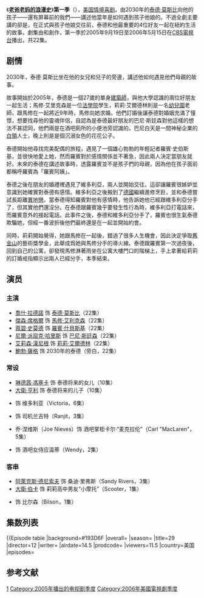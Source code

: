 {{noteTA
|1=zh-cn:舍巴茨基; zh-tw:史伯斯基; zh-hk:什貝斯基;
|3=zh-hans:埃里克森; zh-hant:艾利克森;
|4=zh-hans:奥尔德林; zh-hant:艾爾德林;
|5=zh-hans:菠萝; zh-hant:鳳梨;
}}
{{Infobox tvseason
| season_name      = 《老爸老妈的浪漫史》第一季
| eng_name         = {{lang|en|''How I Met Your Mother''<br />(Season 1)}}
| bgcolour         = #193D6F
| fgcolour         = #ffffff
| image            = [[File:How_I_Met_Your_Mother_Season_1_DVD_Cover.jpg|230px]]
| caption          = DVD封面
| show_name        = [[老爸老妈的浪漫史|老爸老妈的浪漫史]]
| country          = {{flagu|美国}}
| network          = [[CBS电视台|CBS电视台]]
| first_aired      = {{start date|2005|09|19}}
| last_aired       = {{end date|2006|05|15}}
| region_1         = 2007年9月4日
| region_2         = 2007年5月7日
| region_4         = 2007年1月10日
| num_episodes     = 22
| next_season      = [[老爸老妈的浪漫史_(第二季)|第二季]]
| episode_list     = [[老爸老妈的浪漫史集数列表|老爸老妈的浪漫史集数列表]]
}}
《'''[[老爸老妈的浪漫史|老爸老妈的浪漫史]]'''》'''第一季'''（{{lang-en|'''''How I Met Your Mother''''' '''Season 1'''}}），[[美国|美国]][[情境喜剧|情境喜剧]]，由2030年的[[泰德·莫斯比|泰德·莫斯比]]向他的孩子——還有屏幕前的我們——講述他當年是如何遇到孩子他娘的。不過全劇主要講的卻是，在正式與孩子他娘交往前，泰德和他最重要的4位好友一起在紐約生活的故事。劇集由{{link-en|卡特·贝斯|}}和{{link-en|克雷格·托馬斯|Craig Thomas}}創作，第一季於2005年9月19日至2006年5月15日在[[CBS電視台|CBS電視台]]播出，共22集。

== 剧情 ==
2030年，泰德·莫斯比坐在他的女兒和兒子的旁邊，講述他如何遇見他們母親的故事。

故事開始於2005年，泰德是一個27歲的單身[[建築師|建築師]]，與他大學認識的兩位好朋友一起生活；馬修·艾里克森是一位[[法學院|法學院]]學生，莉莉·艾爾德林則是一名[[幼兒園|幼兒園]]老師，跟馬修在一起將近9年時，馬修向她求婚。他們訂婚後讓泰德對婚姻充滿了憧憬，想要找尋他的靈魂伴侶，自認為是泰德最好朋友的巴尼·斯廷森對他這樣的想法不甚認同，他們兩是在酒吧廁所的小便池旁認識的。巴尼白天是一間神秘企業的[[白領|白領]]人士，晚上則是是個沉溺女色的花花公子。

泰德開始他尋找完美配偶的旅程，遇見了一個雄心勃勃的年輕記者羅賓·史伯斯基，並很快地愛上她，然而羅賓對於感情關係並不著急，因此兩人決定當朋友就好。未來的泰德在講述故事時，透露羅賓並不是孩子們的母親，因為他在孩子面前都稱呼羅賓為「羅賓阿姨」。

泰德之後在朋友的婚禮裡遇見了維多利亞，兩人並開始交往，這卻讓羅賓很嫉妒並意識到她確實對泰德有感情。維多利亞之後搬到了[[德國|德國]]繼續進修烹飪，並和泰德嘗試長距離[[異地戀|異地戀]]。當泰德得知羅賓對他有感情時，他告訴她他已經跟維多利亞分手了，但其實他們還沒分。在泰德跟羅賓幾乎要發生性行為時，維多利亞打電話來，而羅賓意外的接起電話。此事件之後，泰德和維多利亞分手了，羅賓也很生氣泰德欺騙她，但經一番波折後他們最終還是在一起並開始約會。

同時，莉莉開始覺得，她跟馬修在一起後，錯過了很多人生機會，因此決定爭取[[舊金山|舊金山]]的藝術獎學金，此舉成爲她與馬修分手的導火線。泰德跟羅賓第一次過夜後，回到自己的公寓，卻發現馬修淋著雨坐在公寓大樓門口的階梯上，手上拿著給莉莉的訂婚戒指顯示出兩人已經分手，本季結束。

==演员==
{{div col|colwidth=20em}}
=== 主演 ===
* [[喬什·拉德諾|喬什·拉德諾]] 饰 [[泰德·莫斯比|泰德·莫斯比]]（22集）
* [[傑森·席格爾|傑森·席格爾]] 饰 [[馬修·艾利克森|馬修·艾利克森]]（22集）
* [[蔻碧·史莫德|蔻碧·史莫德]] 饰 [[羅賓·什貝斯基|羅賓·什貝斯基]]（22集）
* [[尼爾·派屈克·哈里斯|尼爾·派屈克·哈里斯]] 饰 [[巴尼·斯廷森|巴尼·斯廷森]]（22集）
* [[艾莉森·漢尼根|艾莉森·漢尼根]] 饰 [[莉莉·艾爾德林|莉莉·艾爾德林]]（22集）
* [[鮑勃·薩格|鮑勃·薩格]] 饰 2030年的泰德（旁白，22集）

===常设===
* [[琳德茜·馮塞卡|琳德茜·馮塞卡]] 饰 泰德将来的女儿（10集）
* [[大衛·亨利|大衛·亨利]] 饰 泰德将来的儿子（10集）
* {{link-en|阿什莉·威廉姆斯|Ashley Williams (actress)}} 饰 维多利亚（Victoria，6集）
* {{link-en|马歇尔·马内什|Marshall Manesh}} 饰 司机兰吉特（Ranjit，3集）
* 乔·涅维斯（Joe Nieves）饰 酒吧掌柜卡尔·“麦克拉伦”（Carl "MacLaren"，5集）
* {{link-en|夏琳·阿莫娅|Charlene Amoia}} 饰 酒吧女侍应温蒂（Wendy，2集）

===客串===
* [[阿萊克斯·德尼索夫|阿萊克斯·德尼索夫]] 饰 桑迪·里弗斯（Sandy Rivers，3集）
* [[大衛·伯卡|大衛·伯卡]] 饰 莉莉高中男友“小摩托”（Scooter，1集）
* {{link-en|布莱恩·卡伦|Bryan Callen}} 饰 比尔森（Bilson，1集）
{{div col end}}

==集数列表==
{{See also|老爸老妈的浪漫史集数列表}}
<onlyinclude>
{{Episode table |background=#193D6F |overall= |season= |title=29 |director=12 |writer= |airdate=14.5 |prodcode= |viewers=11.5 |country=美国 |episodes=
{{Episode list/sublist|老爸老妈的浪漫史集数列表
 |EpisodeNumber  = 1
 |EpisodeNumber2 = 1
 |Title          = 首播集
 |AltTitle       = Pilot
 |DirectedBy     = {{link-en|帕梅拉·弗莱曼|Pamela Fryman}}
 |WrittenBy      = 卡特·贝斯 & {{nowrap|克雷格·托马斯}}
 |Viewers        = 110.94<ref>{{cite web|url=http://abcmedianet.com/web/dnr/dispDNR.aspx?id=092705_03 |title=ABC Medianet |accessdate=2010-12-19 |publisher=ABC Television Group |deadurl=yes |archiveurl=https://www.webcitation.org/5rzRPGrZp?url=http://abcmedianet.com/web/dnr/dispDNR.aspx?id=092705_03 |archivedate=2010-08-15 }}</ref>
 |OriginalAirDate={{Start date|2005|9|19}}
 |ProdCode       = 1ALH79
 |ShortSummary   = 泰德的好友馬修跟莉莉訂婚之後，讓泰德也想急於找到他自己的終身伴侶，這時候他在酒吧遇見羅賓。然而泰德在第一次跟羅賓約會的時候就對羅賓說我愛你，這讓羅賓有些卻步。同時，馬修開[[香檳酒|香檳]]慶祝訂婚的時候不小心打傷莉莉的眼睛，於是莉莉暫時得跟海盜一樣戴上眼罩。
 |LineColor      = 193D6F
}}
{{Episode list/sublist|老爸老妈的浪漫史集数列表
 |EpisodeNumber  = 2
 |EpisodeNumber2 = 2
 |LineColor      = 193D6F
 |Title          = 紫色長頸鹿
 |AltTitle       = Purple Giraffe
 |DirectedBy     = 帕梅拉·弗莱曼
 |WrittenBy      = 卡特·贝斯 & {{nowrap|克雷格·托马斯}}
 |Viewers        = 110.40<ref>{{cite web |url=http://abcmedianet.com/web/dnr/dispDNR.aspx?id=100405_07 |title=ABC Medianet |accessdate=2010-12-19 |publisher=ABC Television Group |archive-date=2012-02-21 |archive-url=https://www.webcitation.org/65bt1N02v?url=http://abcmedianet.com/web/dnr/dispDNR.aspx?id=100405_07 |dead-url=no }}</ref>
 |OriginalAirDate={{Start date|2005|9|26}}
 |ProdCode       = 1ALH01
 |ShortSummary   = 為了追求羅賓，泰德舉辦了派對邀請羅賓參加，但是因為羅賓一直沒有出現，所以泰德就連續舉辦，最後羅賓終於現身，但兩人還是沒有正式約會。
}}
{{Episode list/sublist|老爸老妈的浪漫史集数列表
 |EpisodeNumber  = 3
 |EpisodeNumber2 = 3
 |Title          = 自由的甜味
 |AltTitle       = Sweet Taste of Liberty
 |DirectedBy     = 帕梅拉·弗莱曼
 |WrittenBy      = [[菲爾·洛德與克里斯多福·米勒|菲尔·罗德 & {{nowrap]]
 |Viewers        = 110.44<ref>{{cite web |url=http://abcmedianet.com/web/dnr/dispDNR.aspx?id=101105_07 |title=ABC Medianet |accessdate=2010-12-19 |publisher=ABC Television Group |archive-url=https://web.archive.org/web/20150311232332/http://abcmedianet.com/web/dnr/dispDNR.aspx?id=101105_07 |archive-date=2015-03-11 |dead-url=yes }}</ref>
 |OriginalAirDate={{Start date|2005|10|3}}
 |ProdCode       = 1ALH02
 |ShortSummary   = 泰德同意跟巴尼一同去把妹，結果卻一路跑到[[費城|費城]]，最後還舔了[[自由鐘|自由鐘]]。同時莉莉想證明自己雖然訂婚但還是很有魅力。
 |LineColor      = 193D6F
}}
{{Episode list/sublist|老爸老妈的浪漫史集数列表
 |EpisodeNumber  = 4
 |EpisodeNumber2 = 4
 |Title          = 襯衫輪回
 |AltTitle       = Return of the Shirt
 |DirectedBy     = 帕梅拉·弗莱曼
 |WrittenBy      = Kourtney Kang
 |Viewers        = 19.84<ref>{{cite web |url=http://abcmedianet.com/web/dnr/dispDNR.aspx?id=101805_06 |title=ABC Medianet |accessdate=2010-12-19 |publisher=ABC Television Group |archive-date=2015-03-11 |archive-url=https://web.archive.org/web/20150311233309/http://abcmedianet.com/web/dnr/dispDNR.aspx?id=101805_06 |dead-url=no }}</ref>
 |OriginalAirDate={{Start date|2005|10|10}}
 |ProdCode       =  1ALH03
 |ShortSummary   = 泰德試圖回頭找一位前女友，但是因為以前泰德先跟對方分手，所以對方不是很開心。同時，巴尼拿金錢誘惑羅賓在播報新聞時講出一些稀奇古怪的内容。
 |LineColor      = 193D6F
}}
{{Episode list/sublist|老爸老妈的浪漫史集数列表
 |EpisodeNumber  = 5
 |EpisodeNumber2 = 5
 |Title          = 一般棒
 |AltTitle       = Okay Awesome
 |DirectedBy     = 帕梅拉·弗莱曼
 |WrittenBy      = Chris Harris
 |Viewers        = 110.14<ref>{{cite web |url=http://abcmedianet.com/web/dnr/dispDNR.aspx?id=102505_07 |title=ABC Medianet |accessdate=2010-12-19 |publisher=ABC Television Group |archive-date=2015-03-11 |archive-url=https://web.archive.org/web/20150311233325/http://abcmedianet.com/web/dnr/dispDNR.aspx?id=102505_07 |dead-url=no }}</ref>
 |OriginalAirDate={{Start date|2005|10|17}}
 |ProdCode       = 1ALH04
 |ShortSummary   = 羅賓邀請泰德和巴尼同去一家很難進去的俱樂部。同時莉莉和馬修試圖讓自己的生活能夠更成熟一點。
 |LineColor      = 193D6F
}}
{{Episode list/sublist|老爸老妈的浪漫史集数列表
 |EpisodeNumber  = 6
 |EpisodeNumber2 = 6
 |Title          = 放蕩南瓜
 |AltTitle       = Slutty Pumpkin
 |DirectedBy     = 帕梅拉·弗莱曼
 |WrittenBy      = Brenda Hsueh
 |Viewers        = 10.89<ref>{{cite web |url=http://abcmedianet.com/web/dnr/dispDNR.aspx?id=110105_05 |title=ABC Medianet |accessdate=2010-12-19 |publisher=ABC Television Group |archive-date=2010-08-15 |archive-url=https://www.webcitation.org/5rzRYZcIs?url=http://abcmedianet.com/web/dnr/dispDNR.aspx?id=110105_05 |dead-url=no }}</ref>
 |OriginalAirDate={{Start date|2005|10|24}}
 |ProdCode       = 1ALH05
 |ShortSummary   = 到了一年一度的[[萬聖節|萬聖節]]，泰德首度說出他在等待他的「放蕩南瓜妹」。同時，馬修莉莉跟羅賓和他的新男友一起約會，卻發現羅賓對待她男友的態度似乎不夠親密。
 |----<small>
註：本集當中，羅賓跟男友分手之後回到屋頂找泰德，對泰德說她以前從不參加團隊運動，只打網球。但是在其他集顯示羅賓學生時代的確有打冰上曲棍球這種團隊運動。</small>
 |LineColor      = 193D6F
}}
{{Episode list/sublist|老爸老妈的浪漫史集数列表
 |EpisodeNumber  = 7
 |EpisodeNumber2 = 7
 |Title          = 牽綫搭橋
 |AltTitle       = Matchmaker
 |DirectedBy     = 帕梅拉·弗莱曼
 |WrittenBy      = {{link-en|山姆·约翰逊和克里斯·马西尔|Sam Johnson and Chris Marcil|山姆·约翰逊 & {{nowrap|克里斯·马西尔}}}}
 |Viewers        = 110.55<ref>{{cite web |url=http://abcmedianet.com/web/dnr/dispDNR.aspx?id=111505_03 |title=ABC Medianet |accessdate=2010-12-19 |publisher=ABC Television Group |archive-date=2015-03-11 |archive-url=https://web.archive.org/web/20150311233404/http://abcmedianet.com/web/dnr/dispDNR.aspx?id=111505_03 |dead-url=no }}</ref>
 |OriginalAirDate={{Start date|2005|11|7}}
 |ProdCode       = 1ALH07
 |ShortSummary   =  羅賓去採訪宣稱配對率100%的相親公司，這讓泰德感興趣並前往參加。結果對方卻發現計算機程序在諾大的[[紐約|紐約]]也不能幫泰德找到對象，這讓泰德大傷腦筋。同時，馬修和莉莉在家裡發現像是蟑螂和老鼠合體的奇怪生物。
 |LineColor      = 193D6F
}}
{{Episode list/sublist|老爸老妈的浪漫史集数列表
 |EpisodeNumber  = 8
 |EpisodeNumber2 = 8
 |Title          = 決鬥
 |AltTitle       = The Duel
 |DirectedBy     = 帕梅拉·弗莱曼
 |WrittenBy      = {{link-en|格洛里娅·卡尔德龙·凯利特|Gloria Calderón Kellett}}
 |Viewers        = 110.35<ref>{{cite web |url=http://abcmedianet.com/web/dnr/dispDNR.aspx?id=112205_09 |title=ABC Medianet |accessdate=2010-12-19 |publisher=ABC Television Group |archive-date=2015-03-11 |archive-url=https://web.archive.org/web/20150311233415/http://abcmedianet.com/web/dnr/dispDNR.aspx?id=112205_09 |dead-url=no }}</ref>
 |OriginalAirDate={{Start date|2005|11|14}}
 |ProdCode       = 1ALH06
 |ShortSummary   = 當莉莉決定要跟馬修和泰德一起住的時候，泰德開始擔心他的生活會轉變。同時，巴尼向羅賓推薦一個新的約會法，羅賓並不相信他。
 |LineColor      = 193D6F
}}
{{Episode list/sublist|老爸老妈的浪漫史集数列表
 |EpisodeNumber  = 9
 |EpisodeNumber2 = 9
 |Title          = 滿腹吐綬
 |AltTitle       = Belly Full of Turkey
 |DirectedBy     = 帕梅拉·弗莱曼
 |WrittenBy      = 菲尔·罗德 & {{nowrap|克里斯·米勒}}
 |Viewers        = 110.29<ref>{{cite web |url=http://abcmedianet.com/web/dnr/dispDNR.aspx?id=112905_02 |title=ABC Medianet |accessdate=2010-12-19 |publisher=ABC Television Group |archive-date=2015-03-11 |archive-url=https://web.archive.org/web/20150311233425/http://abcmedianet.com/web/dnr/dispDNR.aspx?id=112905_02 |dead-url=no }}</ref>
 |OriginalAirDate={{Start date|2005|11|21}}
 |ProdCode       = 1ALH09
 |ShortSummary   =  泰德跟羅賓決定在[[感恩節|感恩節]]當義工分發食物，結果卻意外的發現巴尼也在那邊。同時，莉莉隨馬修回老家卻發現有點適應不良。
 |LineColor      = 193D6F
}}
{{Episode list/sublist|老爸老妈的浪漫史集数列表
 |EpisodeNumber  = 10
 |EpisodeNumber2 = 10
 |Title          = 鳳梨事件
 |AltTitle       = The Pineapple Incident
 |DirectedBy     = 帕梅拉·弗莱曼
 |WrittenBy      = 卡特·贝斯 & {{nowrap|克雷格·托马斯}}
 |Viewers        = 112.27<ref>{{cite web |url=http://abcmedianet.com/web/dnr/dispDNR.aspx?id=120605_03 |title=ABC Medianet |accessdate=2010-12-19 |publisher=ABC Television Group |archive-date=2015-03-11 |archive-url=https://web.archive.org/web/20150311233430/http://abcmedianet.com/web/dnr/dispDNR.aspx?id=120605_03 |dead-url=no }}</ref>
 |OriginalAirDate={{Start date|2005|11|28}}
 |ProdCode       = 1ALH08
 |ShortSummary   =  泰德醒過來之後發現他的腳踝受傷，夾克被燒了一個洞，一名裸體女子躺在他床上，還有一顆[[鳳梨|鳳梨]]在床頭。因此泰德決心搞清楚昨天晚上到底發生什麼事。
 |LineColor      = 193D6F
}}
{{Episode list/sublist|老爸老妈的浪漫史集数列表
 |EpisodeNumber  = 11
 |EpisodeNumber2 = 11
 |Title          = 加長禮車
 |AltTitle       = The Limo
 |DirectedBy     = 帕梅拉·弗莱曼
 |WrittenBy      = 山姆·约翰逊 & {{nowrap|克里斯·马西尔}}
 |Viewers        = 110.36<ref>{{cite web|url=http://abcmedianet.com/web/dnr/dispDNR.aspx?id=122805_05 |title=ABC Medianet |accessdate=2010-12-19 |publisher=ABC Television Group}}</ref>
 |OriginalAirDate={{Start date|2005|12|19}}
 |ProdCode       = 1ALH10
 |ShortSummary   = 泰德在跨年的那一個晚上租了[[加長型禮車|加長禮車]]跟其他人一起去參加跨年派對。但是羅賓卻要跟她的男朋友去約會。經過了一整晚，最後羅賓回到大夥身邊，而泰德終於獲得他最想要的羅賓的吻。
 |LineColor      = 193D6F
}}
{{Episode list/sublist|老爸老妈的浪漫史集数列表
 |EpisodeNumber  = 12
 |EpisodeNumber2 = 12
 |Title          = 婚禮
 |AltTitle       = The Wedding
 |DirectedBy     = 帕梅拉·弗莱曼
 |WrittenBy      = Kourtney Kang
 |Viewers        = 111.49<ref>{{cite web |url=http://abcmedianet.com/web/dnr/dispDNR.aspx?id=011806_07 |title=ABC Medianet |accessdate=2010-12-19 |publisher=ABC Television Group |archive-date=2015-03-11 |archive-url=https://web.archive.org/web/20150311221258/http://abcmedianet.com/web/dnr/dispDNR.aspx?id=011806_07 |dead-url=no }}</ref>
 |OriginalAirDate={{Start date|2006|1|9}}
 |ProdCode       = 1ALH11
 |ShortSummary   =  泰德準備帶羅賓參加婚禮讓她增加對自己的好感，到頭來卻發現他之前根本沒有填攜伴參加，於是一番折騰之後，泰德終於獲得新娘首肯可以攜伴參加，但是羅賓最後卻反而沒有出現，不過泰德在婚禮上遇見一位新人。
 |LineColor      = 193D6F
}}
{{Episode list/sublist|老爸老妈的浪漫史集数列表
 |EpisodeNumber  = 13
 |EpisodeNumber2 = 13
 |Title          = 前奏，起
 |AltTitle       = Drumroll, Please
 |DirectedBy     = 帕梅拉·弗莱曼
 |WrittenBy      = 格洛里娅·卡尔德龙·凯利特
 |Viewers        = 110.82<ref>{{cite web|url=http://abcmedianet.com/web/dnr/dispDNR.aspx?id=013106_07 |title=ABC Medianet |accessdate=2010-12-19 |publisher=ABC Television Group |deadurl=yes |archiveurl=https://web.archive.org/web/20140728022430/http://abcmedianet.com/web/dnr/dispDNR.aspx?id=013106_07 |archivedate=2014-07-28 }}</ref>
 |OriginalAirDate={{Start date|2006|1|23}}
 |ProdCode       = 1ALH12
 |ShortSummary   = 泰德跟大夥說他在婚禮上遇見一名相當神秘的女子，他們度過了一個相當神奇的夜晚，兩人同意不交換名字或是其他聯絡方法，但是後來泰德相當後悔並且想要找到她。
 |LineColor      = 193D6F
}}
{{Episode list/sublist|老爸老妈的浪漫史集数列表
 |EpisodeNumber  = 14
 |EpisodeNumber2 = 14
 |Title          = 拉、拉、拉鏈
 |AltTitle       = Zip, Zip, Zip
 |DirectedBy     = 帕梅拉·弗莱曼
 |WrittenBy      = Brenda Hsueh
 |Viewers        = 110.94<ref>{{cite web |url=http://abcmedianet.com/web/dnr/dispDNR.aspx?id=021406_04 |title=ABC Medianet |accessdate=2010-12-19 |publisher=ABC Television Group |archive-date=2015-03-11 |archive-url=https://web.archive.org/web/20150311231306/http://abcmedianet.com/web/dnr/dispDNR.aspx?id=021406_04 |dead-url=no }}</ref>
 |OriginalAirDate={{Start date|2006|2|6}}
 |ProdCode       = 1ALH13
 |ShortSummary   =  維多利亞説服泰德讓兩人的交往循序漸進、慢慢深入，她還表示要約會二十次才能一同做愛，這讓泰德身受煎熬。同時，羅賓跟巴尼一起玩一個男孩之夜。
 |LineColor      = 193D6F
}}
{{Episode list/sublist|老爸老妈的浪漫史集数列表
 |EpisodeNumber  = 15
 |EpisodeNumber2 = 15
 |Title          = 遊戲之夜
 |AltTitle       = Game Night
 |DirectedBy     = 帕梅拉·弗莱曼
 |WrittenBy      = Chris Harris
 |Viewers        = 19.82<ref>{{cite web |url=http://abcmedianet.com/web/dnr/dispDNR.aspx?id=030706_05 |title=ABC Medianet |accessdate=2010-12-19 |publisher=ABC Television Group |archive-url=https://www.webcitation.org/5rzRokaC5?url=http://abcmedianet.com/web/dnr/dispDNR.aspx?id=030706_05 |archive-date=2010-08-15 |dead-url=yes }}</ref>
 |OriginalAirDate={{Start date|2006|2|27}}
 |ProdCode       = 1ALH14
 |ShortSummary   =  遊戲之夜的時候，馬修發明了一款新遊戲，但實際上是為了拷問維多利亞。而巴尼反而說了一段他自己的初戀往事，這讓大夥很驚訝，為了讓巴尼繼續說下去，其他人得把自己最難堪的故事說出來才行。
 |LineColor      = 193D6F
}}
{{Episode list/sublist|老爸老妈的浪漫史集数列表
 |EpisodeNumber  = 16
 |EpisodeNumber2 = 16
 |Title          = 紙杯蛋糕
 |AltTitle       = Cupcake
 |DirectedBy     = 帕梅拉·弗莱曼
 |WrittenBy      = Maria Farrari
 |Viewers        = 110.15<ref>{{cite web|url=http://abcmedianet.com/web/dnr/dispDNR.aspx?id=031406_03 |title=ABC Medianet |accessdate=2010-12-19 |publisher=ABC Television Group |deadurl=yes |archiveurl=https://web.archive.org/web/20141011060528/http://abcmedianet.com/web/dnr/dispDNR.aspx?id=031406_03 |archivedate=2014-10-11 }}</ref>
 |OriginalAirDate={{Start date|2006|3|6}}
 |ProdCode       = 1ALH15
 |ShortSummary   =  就在泰德和維多利亞的戀情升溫的同時，維多利亞卻收到來自德國烘焙學校的錄取通知，這讓兩人不知如何是好。同時，馬修和莉莉同時需要花大錢買西裝和新娘婚紗。
 |LineColor      = 193D6F
}}
{{Episode list/sublist|老爸老妈的浪漫史集数列表
 |EpisodeNumber  = 17
 |EpisodeNumber2 = 17
 |Title          = 融入猩生活
 |AltTitle       = Life Among the Gorillas
 |DirectedBy     = 帕梅拉·弗莱曼
 |WrittenBy      = 卡特·贝斯 & {{nowrap|克雷格·托马斯}}
 |Viewers        = 19.80<ref>{{cite web |url=http://abcmedianet.com/web/dnr/dispDNR.aspx?id=032806_02 |title=ABC Medianet |accessdate=2010-12-19 |publisher=ABC Television Group |archive-url=https://web.archive.org/web/20141209215456/http://abcmedianet.com/web/dnr/dispDNR.aspx?id=032806_02 |archive-date=2014-12-09 |dead-url=yes }}</ref>
 |OriginalAirDate={{Start date|2006|3|20}}
 |ProdCode       = 1ALH16
 |ShortSummary   =  馬修新工作裏的同事相當惹人厭，這讓馬修感到很痛苦，並試圖融入他們。同時，異地戀橫跨[[大西洋|大西洋]]的泰德認為維多利亞準備要跟他分手，因為他收到一個要談談的電子郵件。
 |LineColor      = 193D6F
}}
{{Episode list/sublist|老爸老妈的浪漫史集数列表
 |EpisodeNumber  = 18
 |EpisodeNumber2 = 18
 |Title          = 凌晨兩點之後沒啥好事
 |AltTitle       = {{small|Nothing Good Happens After 2 A.M.}}
 |DirectedBy     = 帕梅拉·弗莱曼
 |WrittenBy      = 卡特·贝斯 & {{nowrap|克雷格·托马斯}}
 |Viewers        = 17.65<ref>{{cite web |url=http://abcmedianet.com/web/dnr/dispDNR.aspx?id=041806_05 |title=ABC Medianet |accessdate=2010-12-19 |publisher=ABC Television Group |archive-url=https://web.archive.org/web/20150311232123/http://abcmedianet.com/web/dnr/dispDNR.aspx?id=041806_05 |archive-date=2015-03-11 |dead-url=yes }}</ref>
 |OriginalAirDate={{Start date|2006|4|10}}
 |ProdCode       = 1ALH17
 |ShortSummary   =  因為泰德相信維多利亞準備跟他分手，這時候泰德又接到莉莉的電話說羅賓喜歡他，泰德在半夜兩點後來到羅賓的家裡。同時，馬修、莉莉和巴尼在酒吧阻止泰德去羅賓家。
 |LineColor      = 193D6F
}}
{{Episode list/sublist|老爸老妈的浪漫史集数列表
 |EpisodeNumber  = 19
 |EpisodeNumber2 = 19
 |Title          = 律師助手瑪麗
 |AltTitle       = Mary the Paralegal
 |DirectedBy     = 帕梅拉·弗莱曼
 |WrittenBy      = Chris Harris
 |Viewers        = 17.60<ref>{{cite web |url=http://abcmedianet.com/web/dnr/dispDNR.aspx?id=050206_05 |title=ABC Medianet |accessdate=2010-12-19 |publisher=ABC Television Group |archive-date=2015-03-11 |archive-url=https://web.archive.org/web/20150311232145/http://abcmedianet.com/web/dnr/dispDNR.aspx?id=050206_05 |dead-url=no }}</ref>
 |OriginalAirDate={{Start date|2006|4|24}}
 |ProdCode       = 1ALH18
 |ShortSummary   =  羅賓參加一個頒獎典禮，所有人都被邀請。但是有鑑於泰德和羅賓處於一個尷尬的狀況，所以巴尼竟然請了一名妓女跟泰德一起去參加頒獎典禮。
 |LineColor      = 193D6F
}}
{{Episode list/sublist|老爸老妈的浪漫史集数列表
 |EpisodeNumber  = 20
 |EpisodeNumber2 = 20
 |Title          = 最佳畢業舞會
 |AltTitle       = Best Prom Ever
 |DirectedBy     = 帕梅拉·弗莱曼
 |WrittenBy      = Ira Ungerleider
 |Viewers        = 17.24<ref>{{cite web|url=http://abcmedianet.com/web/dnr/dispDNR.aspx?id=050906_02 |title=ABC Medianet |accessdate=2010-12-19 |publisher=ABC Television Group |deadurl=yes |archiveurl=https://www.webcitation.org/5rzRz4Fm2?url=http://abcmedianet.com/web/dnr/dispDNR.aspx?id=050906_02 |archivedate=2010-08-15 }}</ref>
 |OriginalAirDate={{Start date|2006|5|1}}
 |ProdCode       = 1ALH19
 |ShortSummary   = 莉莉和馬修繼續為婚禮做準備，而為了婚禮上的樂隊問題，大家偷偷混入一個高中舞會想知道那個樂隊有沒有問題。
 |LineColor      = 193D6F
}}
{{Episode list/sublist|老爸老妈的浪漫史集数列表
 |EpisodeNumber  = 21
 |EpisodeNumber2 = 21
 |Title          = 牛奶
 |AltTitle       = Milk
 |DirectedBy     = 帕梅拉·弗莱曼
 |WrittenBy      = 卡特·贝斯 & {{nowrap|克雷格·托马斯}}
 |Viewers        = 18.07<ref>{{cite web|url=http://abcmedianet.com/web/dnr/dispDNR.aspx?id=051606_06 |title=ABC Medianet |accessdate=2010-12-19 |publisher=ABC Television Group |deadurl=yes |archiveurl=https://web.archive.org/web/20100528005920/http://abcmedianet.com/web/dnr/dispDNR.aspx?id=051606_06 |archivedate=2010-05-28 }}</ref>
 |OriginalAirDate={{Start date|2006|5|8}}
 |ProdCode       = 1ALH20
 |ShortSummary   = 泰德接到相親公司的電話說終於找到適合泰德的人選，因此泰德準備參加。同時，莉莉申請一座遠在[[舊金山|舊金山]]的藝術學校，對方要求面試，而莉莉就瞞著馬修隻身前往[[美國西海岸|西海岸]]，但是因為半路車子出狀況，才讓泰德知道這個情況。同時，馬修跟巴尼一起策畫惡作劇。
 |LineColor      = 193D6F
}}
{{Episode list/sublist|老爸老妈的浪漫史集数列表
 |EpisodeNumber  = 22
 |EpisodeNumber2 = 22
 |Title          = 拜托
 |AltTitle       = Come On
 |DirectedBy     = 帕梅拉·弗莱曼
 |WrittenBy      = 卡特·贝斯 & {{nowrap|克雷格·托马斯}}
 |Viewers        = 18.64<ref>{{cite web |url=http://abcmedianet.com/web/dnr/dispDNR.aspx?id=052306_05 |title=ABC Medianet |accessdate=2010-12-19 |publisher=ABC Television Group |archive-date=2015-03-11 |archive-url=https://web.archive.org/web/20150311232233/http://abcmedianet.com/web/dnr/dispDNR.aspx?id=052306_05 |dead-url=no }}</ref>
 |OriginalAirDate={{Start date|2006|5|15}}
 |ProdCode       = 1ALH21
 |ShortSummary   = 羅賓本來要參加電視公司的露營活動，但是泰德依然不死心想要跟羅賓在一起，甚至不惜找人學跳[[祈雨舞|祈雨舞]]祈禱天公不作美讓羅賓沒辦法去露營。同時，馬修發現莉莉通過了舊金山藝術學校的申請，這讓他大為震驚。
 |LineColor      = 193D6F
}}
}}</onlyinclude>

== 参考文献 ==
{{reflist|30em}}

{{老爸老妈的浪漫史}}

{{DEFAULTSORT:How I Met Your Mother (Season 1)}}
[[Category:老爸老妈的浪漫史|1]]
[[Category:2005年播出的电视剧季度|Category:2005年播出的电视剧季度]]
[[Category:2006年美國電視劇季度|Category:2006年美國電視劇季度]]
